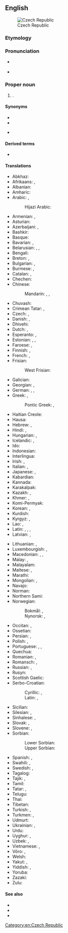 ==English==
{{wikipedia}}
[[File:Ez-map.png|thumb|Czech Republic]]

===Etymology===
{{rfe|cs}}

===Pronunciation===
* {{a|UK|US}} {{IPA|en|/ˈtʃɛk ɹɪˈpʌblɪk/}}
* {{audio|en|en-us-Czech Republic.ogg|Audio (US)}}

===Proper noun===
{{en-proper noun|head=the [[Czech]] [[republic|Republic]]}}

# {{senseid|en|Q213}}{{place|en|country|r/Central Europe}}.

====Synonyms====
* {{l|en|Czechia}}
* {{l|en|Czechland}}
* {{l|en|CR}} {{qualifier|abbreviation}}

====Derived terms====
* {{l|en|CZE}}

====Translations====
{{trans-top|id=Q213|country in Central Europe}}
* Abkhaz: {{t|ab|Чехиа|sc=Cyrl}}
* Afrikaans: {{t|af|Tsjeggiese Republiek}}, {{t|af|Tsjeggië}}
* Albanian: {{t|sq|Çeke|f}}
* Amharic: {{t|am|ቼክ|sc=Ethi}}
* Arabic: {{t|ar|جُمْهُورِيَّةْ اَلتّْشِيك|f}}, {{t|ar|اَلتّْشِيك|f}}
*: Hijazi Arabic: {{t|acw|التشيك|tr=at-tšīk|sc=Arab}}
* Armenian: {{t|hy|Չեխիայի Հանրապետություն}}, {{t|hy|Չեխիա}}
* Asturian: {{t+|ast|Chequia|f}}
* Azerbaijani: {{t|az|Çex Respublikası}}, {{t+|az|Çexiya}}
* Bashkir: {{t|ba|Чехия|sc=Cyrl}}
* Basque: {{t|eu|Txekiako Errepublika}}
* Bavarian: {{t|bar|Tschechische Republik|f}}, {{t|bar|Tschechei|f}}
* Belarusian: {{t|be|Чэ́шская Рэспу́бліка|f}}, {{t|be|Чэ́хія|f}}, {{t|be|Чэ́ская Рэспу́бліка|f}} {{q|Taraškievica}}
* Bengali: {{t+|bn|চেক প্রজাতন্ত্র|sc=Beng}}
* Breton: {{t|br|Republik Tchek}}, {{t+|br|Tchekia}}
* Bulgarian: {{t|bg|Че́шка репу́блика|f}}, {{t+|bg|Че́хия|f}}
* Burmese: {{t|my|ချက်သမ္မတ|sc=Mymr}}, {{t+|my|ချက်|sc=Mymr}}
* Catalan: {{t|ca|República Txeca|f}}, {{t+|ca|Txèquia|f}}
* Chechen: {{t|ce|Чехи}}
* Chinese:
*: Mandarin: {{t+|cmn|捷克共和國|sc=Hani}}, {{t+|cmn|捷克共和国|tr=Jiékè gònghéguó|sc=Hani}}, {{t+|cmn|捷克|tr=Jiékè|sc=Hani}}
* Chuvash: {{t|cv|Чех Республики|sc=Cyrl}}
* Crimean Tatar: {{t|crh|Çeh Cumhuriyeti}}, {{t|crh|Çehiya}}
* Czech: {{t+|cs|Česká republika|f}}, {{t+|cs|Česko|n}}
* Danish: {{t|da|Den Tjekkiske Republik|c}}, {{t+|da|Tjekkiet|n}}
* Dhivehi: {{t|dv|ޗެކް|sc=Thaa}}
* Dutch: {{t+|nl|Tsjechische Republiek}}, {{t+|nl|Tsjechië|n}}
* Esperanto: {{t|eo|Ĉeĥa Respubliko}}, {{t|eo|Ĉeĥio}}
* Estonian: {{t|et|Tšehhi Vabariik}}, {{t+|et|Tšehhi}}, {{q|rare}} {{t|et|Tšehhimaa}}
* Faroese: {{t|fo|Kekska lýðveldið|n}}, {{t+|fo|Kekkia|n}}
* Finnish: {{t+|fi|Tšekin tasavalta}}, {{t+|fi|Tšekki}}
* French: {{t+|fr|République tchèque|f}}, {{t+|fr|Tchéquie|f}}
* Frisian:
*: West Frisian: {{t|fy|Tsjechje}}
* Galician: {{t|gl|República Checa|f}}
* Georgian: {{t|ka|ჩეხეთის რესპუბლიკა|sc=Geor}}, {{t|ka|ჩეხეთი|sc=Geor}}
* German: {{t+|de|Tschechische Republik|f}}, {{t+|de|Tschechien|n}}, {{q|rare}} {{t+|de|Tschechei|f}}
* Greek: {{t+|el|Δημοκρατία της Τσεχίας|f}}, {{t+|el|Τσεχία|f}}
*: Pontic Greek: {{t|pnt|Δημοκρατίαν τη Τσεχίας}}, {{t|pnt|Τσεχία}}
* Haitian Creole: {{t|ht|Repiblik Tcheki}}
* Hausa: {{t|ha|Jamhuriyar Cak}}
* Hebrew: {{t|he|צֶ׳כְיָה|f|tr=Chekhia|sc=Hebr}}, {{t|he|הרפובליקה הצ׳כית|tr=ha-Repubeliqah ha-Cheikia|alt=הָרֶפּוּבְּלִיקָה הַצֵ'כִית}}
* Hindi: {{t|hi|चेक रिपब्लिक}}, {{t+|hi|चेक}}
* Hungarian: {{t+|hu|Cseh Köztársaság}}, {{t+|hu|Csehország}}
* Icelandic: {{t|is|Tékkneska lýðveldið|n}}, {{t+|is|Tékkland|n}}
* Ido: {{t+|io|Chekia}}
* Indonesian: {{t|id|Ceko}}
* Interlingua: {{t|ia|Republica Chec}}
* Irish: {{t|ga|Poblacht na Seice|f}}, {{t|ga|Seic|alt=an tSeic|f}}
* Italian: {{t+|it|Repubblica Ceca|f}}, {{t+|it|Cechia|f}}
* Japanese: {{t|ja|チェコ共和国|tr=ちぇこきょうわこく, Cheko kyōwakoku}}, {{t+|ja|チェコ|tr=Cheko}}
* Kabardian: {{t|kbd|Чехиэ}}
* Kannada: {{t+|kn|ಜೆಕ್|sc=Knda}}
* Karakalpak: {{t|kaa|Shexiya}}
* Kazakh: {{t|kk|Чех Республикасы|sc=Cyrl}}, {{t|kk|Чехия|sc=Cyrl}}
* Khmer: {{t+|km|សាធារណរដ្ឋឆែក}}, {{t+|km|ឆែក}}
* Komi-Permyak: {{t|koi|Ческо}}
* Korean: {{t|ko|^체코 공화국}}, {{t|ko|^체코}}
* Kurdish: {{t+|ku|Komara Çêkiyayê}}
* Kyrgyz: {{t|ky|Чех Республикасы|sc=Cyrl}}, {{t+|ky|Чехия|sc=Cyrl}}
* Lao: {{t|lo|ສາທາລະນະລັດແຊັກ}}, {{t|lo|ເຊັກກີ}}
* Latin: {{t|la|Respublica Cecha|f}}, {{t|la|Cechia|f}}, {{t|la|Czechia|f}}, {{t|la|Tzechia|f}}
* Latvian: {{t|lv|Čehijas Republika|f}}, {{t+|lv|Čehija|f}}
{{trans-mid}}
* Lithuanian: {{t+|lt|Čekijos Respublika|f}}, {{t+|lt|Čekija|f}}
* Luxembourgish: {{t+|lb|Tschechesch Republik}}, {{t+|lb|Tschechei|alt=d'Tschechei|f}}
* Macedonian: {{t|mk|Че́шка Репу́блика|f|sc=Cyrl}}, {{t+|mk|Че́шка|f|sc=Cyrl}}, {{q|rarely}} {{t|mk|Че́хија|f|sc=Cyrl}}
* Malay: {{t|ms|Republik Czech}}, {{t|ms|Czech}}
* Malayalam: {{t|ml|ചെക്ക്‌|sc=Mlym}}
* Maltese: {{t|mt|Repubblika Ċeka|alt=ir-Repubblika Ċeka}}, {{t|mt|Ċekja|f}}
* Marathi: {{t|mr|चेक}}
* Mongolian: {{t|mn|Бүгд Найрамдах Чех Улс|sc=Cyrl}}, {{t|mn|Чех улс|sc=Cyrl}}
* Navajo: {{t|nv|Chek bikéyah}}
* Norman: {{t|nrf|Républyique Tchèque|f}} {{qualifier|Jersey}}
* Northern Sami: {{t|se|Čeahkka}}
* Norwegian:
*: Bokmål: {{t|nb|Den tsjekkiske republikk|m}}, {{t+|nb|Tsjekkia|n}}
*: Nynorsk: {{t|nn|Den tsjekkiske republikken|m}}, {{t+|nn|Tsjekkia|n}}
* Occitan: {{t+|oc|Republica Chèca|f}}, {{t+|oc|Chequia|f}}
* Ossetian: {{t|os|Чехи|sc=Cyrl}}
* Persian: {{t+|fa|جمهوری چک|tr=jomhuri-ye ček|sc=fa-Arab}}, {{t+|fa|چک|tr=ček|sc=fa-Arab}}
* Polish: {{t+|pl|Republika Czeska|f}}, {{t+|pl|Czechy|p}}
* Portuguese: {{t+|pt|República Tcheca}}, {{t+|pt|Chéquia|f}}, {{t+|pt|Tchéquia|f}}
* Quechua: {{t|qu|Chiksuyu}}
* Romanian: {{t+|ro|Republica Cehă|f}}, {{t+|ro|Cehia|f}}
* Romansch: {{t|rm|Republica Tscheca|f}}, {{t|rm|Tschechia|f}}
* Russian: {{t+|ru|Че́шская Респу́блика|f}}, {{t+|ru|Че́хия|f}}
* Rusyn: {{t|rue|Че́сько|n|sc=Cyrl}}
* Scottish Gaelic: {{t|gd|Seic|alt=an t-Seic|f}}
* Serbo-Croatian:
*: Cyrillic: {{t|sh|Че̏шка̄ Репу̀блика|f}}, {{t|sh|Че̏шка̄|f}}
*: Latin: {{t|sh|Čȅškā Repùblika|f}}, {{t+|sh|Čȅškā|f}}
* Sicilian: {{t|scn|Ripùbblica Ceca|f}}
* Silesian: {{t|szl|Czesko Republika|f}}, {{t|szl|Czesko|n}}
* Sinhalese: {{t|si|චෙක් ජනරජය|sc=Sinh}}, {{t|si|චෙක්|sc=Sinh}}
* Slovak: {{t|sk|Česká republika|f}}, {{t+|sk|Česko|n}}
* Slovene: {{t|sl|Čéška Repúblika|f}}, {{t+|sl|Čéška|f}}
* Sorbian:
*: Lower Sorbian: {{t|dsb|Česka|f}}
*: Upper Sorbian: {{t|hsb|Čěska|f}}
* Spanish: {{t+|es|República Checa|f}}, {{t+|es|Chequia|f}}
* Swahili: {{t|sw|Jamhuri ya Ucheki}}, {{t|sw|Ucheki}}
* Swedish: {{t|sv|Tjeckiska republiken|c}}, {{t+|sv|Tjeckien|n}}
* Tagalog: {{t+|tl|Republikang Tseko}}
* Tajik: {{t|tg|Чех Ҷумҳурии|sc=Cyrl}}, {{t|tg|Чехия|sc=Cyrl}}
* Tamil: {{t|ta|செக்|sc=Taml}}
* Tatar: {{t|tt|Чехия Җөмһүрият|sc=Cyrl}}, {{t|tt|Чехия|sc=Cyrl}}
* Telugu: {{t|te|చెక్|sc=Telu}}
* Thai: {{t+|th|สาธารณรัฐเช็ก}}
* Tibetan: {{t|bo|ཅེ་ཁེ།|sc=Tibt}}
* Turkish: {{t+|tr|Çek Cumhuriyeti}}, {{t+|tr|Çekya}}
* Turkmen: {{t|tk|Çeh Republikasy}}, {{t|tk|Çehiýa}}
* Udmurt: {{t|udm|Чехия|sc=Cyrl}}
* Ukrainian: {{t|uk|Че́ська Респу́бліка|f}}, {{t+|uk|Че́хія|f}}
* Urdu: {{t|ur|چیک|tr=cek|sc=ur-Arab}}
* Uyghur: {{t|ug|چېخ جۇمھۇرىيەتى|sc=ug-Arab}}, {{t|ug|چېخ|sc=ug-Arab}}
* Uzbek: {{t|uz|Chex Respublikasi}}, {{t+|uz|Chexiya}}
* Vietnamese: {{t|vi|Cộng hòa Séc}}, {{t|vi|Séc}}
* Võro: {{t|vro|Tsehhi Vabariik'}}, {{t|vro|Tsehhi}}
* Welsh: {{t+|cy|Gweriniaeth Tsiec|alt=y Weriniaeth Tsiec}}
* Yakut: {{t|sah|Чех Республиката|sc=Cyrl}}, {{t|sah|Чехия|sc=Cyrl}}
* Yiddish: {{t|yi|טשעכישע רעפּובליק|f}}, {{t|yi|טשעכײַ|f}}
* Yoruba: {{t|yo|Şẹ́ẹ́kì}}
* Zazaki: {{qualifier|Southern Zazaki}} {{t|zza|Çekıstan}}
* Zulu: {{t|zu|ITsheki}}
{{trans-bottom}}

====See also====
* {{l|en|Appendix:Place names in the Czech Republic}}
* {{list:countries of Europe/en}}
* {{l|en|Appendix:Countries of the world}}

[[Category:en:Czech Republic]]